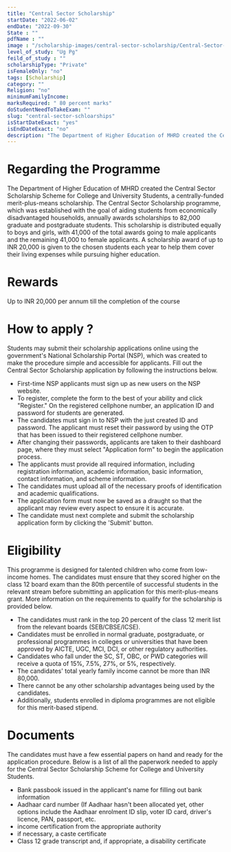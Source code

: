 ```yaml
---
title: "Central Sector Scholarship"
startDate: "2022-06-02"
endDate: "2022-09-30"
State : ""
pdfName : ""
image : "/scholarship-images/central-sector-scholarship/Central-Sector-Scholarship.jpg "
level_of_study: "Ug Pg" 
feild_of_study : "" 
scholarshipType: "Private"
isFemaleOnly: "no"
tags: [Scholarship]
category: ""
Religion: "no"
minimumFamilyIncome:
marksRequired: " 80 percent marks"
doStudentNeedToTakeExam: ""
slug: "central-sector-schloarships"
isStartDateExact: "yes"
isEndDateExact: "no"
description: "The Department of Higher Education of MHRD created the Central Sector Scholarship Scheme for College and University Students."
---
```


# Regarding the Programme
 
The Department of Higher Education of MHRD created the Central Sector Scholarship Scheme for College and University Students,
a centrally-funded merit-plus-means scholarship. The Central Sector Scholarship programme, which was established with the goal of aiding students from economically disadvantaged households,
annually awards scholarships to 82,000 graduate and postgraduate students. This scholarship is distributed equally to boys and girls, with 41,000 of the total awards going to male applicants and
the remaining 41,000 to female applicants. A scholarship award of up to INR 20,000 is given to the chosen students each year to help them cover their living expenses while pursuing higher education.

# Rewards

Up to INR 20,000 per annum till the completion of the course

# How to apply ?

Students may submit their scholarship applications online using the government's National Scholarship Portal (NSP), which was created to make the procedure simple and accessible for applicants.
Fill out the Central Sector Scholarship application by following the instructions below.

- First-time NSP applicants must sign up as new users on the NSP website.
- To register, complete the form to the best of your ability and click "Register." On the registered cellphone number, an application ID and password for students are generated.
- The candidates must sign in to NSP with the just created ID and password. The applicant must reset their password by using the OTP that has been issued to their registered cellphone number.
- After changing their passwords, applicants are taken to their dashboard page, where they must select "Application form" to begin the application process.
- The applicants must provide all required information, including registration information, academic information, basic information, contact information, and scheme information.
- The candidates must upload all of the necessary proofs of identification and academic qualifications.
- The application form must now be saved as a draught so that the applicant may review every aspect to ensure it is accurate.
- The candidate must next complete and submit the scholarship application form by clicking the 'Submit' button.

# Eligibility

This programme is designed for talented children who come from low-income homes.
The candidates must ensure that they scored higher on the class 12 board exam than the 80th percentile of successful students in the relevant stream before submitting an application for this merit-plus-means grant.
More information on the requirements to qualify for the scholarship is provided below.

- The candidates must rank in the top 20 percent of the class 12 merit list from the relevant boards (SEB/CBSE/ICSE).
- Candidates must be enrolled in normal graduate, postgraduate, or professional programmes in colleges or universities that have been approved by AICTE, UGC, MCI, DCI, or other regulatory authorities.
- Candidates who fall under the SC, ST, OBC, or PWD categories will receive a quota of 15%, 7.5%, 27%, or 5%, respectively.
- The candidates' total yearly family income cannot be more than INR 80,000.
- There cannot be any other scholarship advantages being used by the candidates.
- Additionally, students enrolled in diploma programmes are not eligible for this merit-based stipend.

# Documents

The candidates must have a few essential papers on hand and ready for the application procedure. Below is a list of all the paperwork needed to apply for the Central Sector Scholarship Scheme for College and University Students.

- Bank passbook issued in the applicant's name for filling out bank information
- Aadhaar card number (If Aadhaar hasn't been allocated yet, other options include the Aadhaar enrolment ID slip, voter ID card, driver's licence, PAN, passport, etc.
- income certification from the appropriate authority
- if necessary, a caste certificate
- Class 12 grade transcript and, if appropriate, a disability certificate
